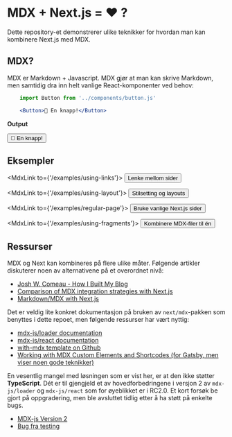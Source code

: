 
# MDX + Next.js = ❤️ ?

Dette repository-et demonstrerer ulike teknikker for hvordan man kan kombinere Next.js med MDX.

## MDX?

MDX er Markdown + Javascript. MDX gjør at man kan skrive Markdown, men samtidig
dra inn helt vanlige React-komponenter ved behov:

```jsx
    import Button from '../components/button.js'

    <Button>👋 En knapp!</Button>
```

**Output**

<Button>👋 En knapp!</Button>


## Eksempler

<MdxLink to={'/examples/using-links'}>
    <Button>Lenke mellom sider</Button>
</MdxLink>
<br/>

<MdxLink to={'/examples/using-layout'}>
    <Button>Stilsetting og layouts</Button>
</MdxLink>
<br/>

<MdxLink to={'/examples/regular-page'}>
    <Button>Bruke vanlige Next.js sider</Button>
</MdxLink>
<br/>

<MdxLink to={'/examples/using-fragments'}>
    <Button>Kombinere MDX-filer til én</Button>
</MdxLink>
<br/>

## Ressurser

MDX og Next kan kombineres på flere ulike måter. Følgende artikler diskuterer noen av alternativene på et overordnet nivå:


* [Josh W. Comeau - How I Built My Blog](https://www.joshwcomeau.com/blog/how-i-built-my-blog/)
* [Comparison of MDX integration strategies with Next.js](https://dev.to/tylerlwsmith/quick-comparison-of-mdx-integration-strategies-with-next-js-1kcm)
* [Markdown/MDX with Next.js](https://nextjs.org/blog/markdown)

Det er veldig lite konkret dokumentasjon på bruken av `next/mdx`-pakken som benyttes i dette repoet, men følgende ressurser har vært nyttig:

* [mdx-js/loader documentation](https://mdxjs.com/docs/getting-started/)
* [mdx-js/react documentation](https://mdxjs.com/packages/react/)
* [with-mdx template on Github](https://github.com/vercel/next.js/tree/canary/examples/with-mdx)
* [Working with MDX Custom Elements and Shortcodes (for Gatsby, men viser noen gode teknikker)](https://css-tricks.com/working-with-mdx-custom-elements-and-shortcodes/)

En vesentlig mangel med løsningen som er vist her, er at den ikke støtter **TypeScript**. 
Dét er til gjengjeld et av hovedforbedringene i versjon 2 av `mdx-js/loader` og `mdx-js/react` som for øyeblikket er i RC2.0.
Et kort forsøk be gjort på oppgradering, men ble avsluttet tidlig etter å ha støtt på enkelte bugs.

* [MDX-js Version 2](https://mdxjs.com/blog/v2/)
* [Bug fra testing](https://www.giters.com/mdx-js/mdx/issues/1617)
